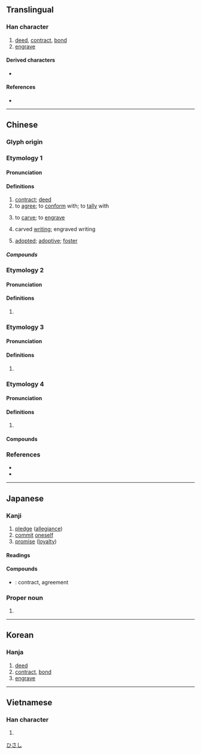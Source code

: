{{character info/new}}
{{character info/new|0xf909}}
==Translingual==

===Han character===
{{Han char|rn=37|rad=大|as=06|sn=9|four=57432|canj=QHK|ids=⿱㓞大(GHTKV),⿱𭃌大(J)}}

# [[deed]], [[contract]], [[bond]]
# [[engrave]]

====Derived characters====
* {{l|mul|[[偰]], [[喫]], [[契]], [[揳]], [[楔]], [[猰]], [[瘈]], [[碶]], [[禊]], [[稧]], [[窫]], [[葜]], [[褉]], [[鍥]]/[[锲]], [[㓶]], [[㝣]], [[䚉]]/[[𬢐]], [[䝟]], [[䦬]], [[䫔]], [[䱮]], [[𢝛]], [[𣸲]], [[𤋸]], [[𤟐]], [[𤧃]], [[𦝜]], [[𦩣]], [[𧩶]], [[𧼪]], [[𨂰]], [[𨜒]], [[𨜣]], [[𩮁]], [[𩴅]], [[𪃈]], [[𪰳]]}}

====References====
* {{Han ref|kx=0251.210|dkj=05917|dj=0513.010|hdz=10536.100|uh=5951|ud=22865|bh=ABB4|bd=43956}}

----

==Chinese==

===Glyph origin===
{{Han etym}}

===Etymology 1===
{{zh-forms}}

====Pronunciation====
{{zh-pron
|m=qì
|c=kai3
|c-t=kai1
|h=pfs=khie
|mn=xm,qz,tp,lk,km,mg,hc:khòe/ml,kh,tn,yl,tc:khè/sx:khère
|mn_note=Xiamen, Quanzhou: khòe - vernacular; khè - literary
|mn-t=koi3/ki3
|mc=1
|oc=1+3,1
|cat=
}}

====Definitions====
{{zh-hanzi}}

# [[contract]]; [[deed]]
# to [[agree]]; to [[conform]] with; to [[tally]] with
# {{lb|zh|literary}} to [[carve]]; to [[engrave]]
# {{lb|zh|literary}} carved [[writing]]; engraved writing
# {{lb|zh|Cantonese|Min Nan}} [[adopted]]; [[adoptive]]; [[foster]]

=====Compounds=====
{{zh-der|丹書鐵契|主契約|亞米契斯|交契|佃契|借契|冥契|勞動契約|參同契|合契若神|同窗契友|單務契約|團契|地契|壓契|契刀|契分|契券|契勘|契友|契合|契合金蘭|契契|契尾|契據|契文|契文舉例|契機|契稅|契箭|契約|契約書|契約說|契約農業|契若金蘭|契重|契需|姻契|宓契爾|官契|工作契約|左契|心契|忘年之契|忘形之契|房契|承攬契約|投契|文契|書契|有償契約|有名契約|欠契|死契|殷墟書契|殷契|水乳之契|活契|無償契約|田契|白契|相契|知契|磚契|社會契約|神會心契|租契|租賃契約|稅契|上契|立契|符契|紅契|結契|絕契|老契|至交契友|莫逆之契|虛錢實契|衿契|賢契|賣契|賣身契|道契|隨意契約|雙務契約|驗契|默契|契爸|契父|契爺|契媽|契哥|契弟|契姐|契妹}}

===Etymology 2===
{{zh-forms}}

====Pronunciation====
{{zh-pron
|m=qì
|c=kit3,hat1,kai2
|mn=qz:khit
|mc=2
|oc=n,4
|cat=
}}

====Definitions====
{{zh-hanzi}}

# {{zh-only|契丹}}

===Etymology 3===
{{zh-forms|alt=偰}}

====Pronunciation====
{{zh-pron
|m=xiè
|c=sit3
|mn=qz:siat
|mn-t=siêg4/siag4
|mc=
|oc=
|cat=
}}

====Definitions====
{{zh-hanzi}}

# {{rfdef|zh}}

===Etymology 4===
{{zh-forms}}

====Pronunciation====
{{zh-pron
|m=qiè
|c=kit3
|mn=qz:khiat
|mn-t=kiêg4/kiag4
|mc=3
|oc=2,2+3
|cat=
}}

====Definitions====
{{zh-hanzi}}

# {{rfdef|zh}}

====Compounds====
{{zh-der|契闊|契闊談讌|死生契闊}}

===References===
* {{R:twedu|A00864}}
* {{R:yue:Hanzi}}

----

==Japanese==

===Kanji===
{{ja-kanji|grade=c|rs=大06}}

# [[pledge]] ([[allegiance]])
# [[commit]] [[oneself]]
# [[promise]] ([[loyalty]])

====Readings====
{{ja-readings
|goon=け, けち, せち
|kanon=けい, けつ, せつ
|kun=ちぎ-る, きざ-む, わりふ-
}}

====Compounds====
* {{ja-r|契約|けいやく}}: contract, agreement

===Proper noun===
{{ja-pos|proper|ひさし}}

# {{given name|ja|male}}

[[Category:Japanese male given names|ひさし]]

----

==Korean==

===Hanja===
{{ko-hanja|hangeul=[[계]], [[글]]|rv=gye, geul|mr=kye, kŭl}}

# [[deed]]
# [[contract]], [[bond]]
# [[engrave]]

----

==Vietnamese==

===Han character===
{{vi-hantu|[[khế]], [[khé]], [[khè]], [[khía]], [[khít]], [[khẻ]], [[khẽ]], [[khịt]]|rs=大06}}

# {{rfdef|vi|sort=大06}}